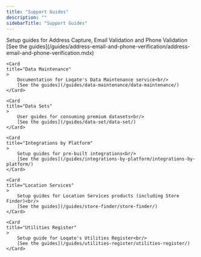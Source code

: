```yaml
---
title: "Support Guides"
description: ""
sidebarTitle: "Support Guides"
---
```


<CardGroup>
    <Card
    title="Address, Email and Phone Verification"
    >
        Setup guides for Address Capture, Email Validation and Phone Validation<br/>
        [See the guides](/guides/address-email-and-phone-verification/address-email-and-phone-verification.mdx)
    </Card>

    <Card
    title="Data Maintenance"
    >
        Documentation for Loqate's Data Maintenance service<br/>
        [See the guides](/guides/data-maintenance/data-maintenance/)
    </Card>

    <Card
    title="Data Sets"
    >
        User guides for consuming premium datasets<br/>
        [See the guides](/guides/data-set/data-set/)
    </Card>

    <Card
    title="Integrations by Platform"
    >
        Setup guides for pre-built integrations<br/>
        [See the guides](/guides/integrations-by-platform/integrations-by-platform/)
    </Card>

    <Card
    title="Location Services"
    >
        Setup guides for Location Services products (including Store Finder)<br/>
        [See the guides](/guides/store-finder/store-finder/)
    </Card>

    <Card
    title="Utilities Register"
    >
        Setup guide for Loqate's Utilities Register<br/>
        [See the guides](/guides/utilities-register/utilities-register/)
    </Card>

</CardGroup>
